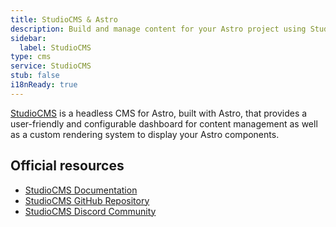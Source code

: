 ```yaml
---
title: StudioCMS & Astro
description: Build and manage content for your Astro project using StudioCMS, a headless CMS designed specifically for Astro.
sidebar:
  label: StudioCMS
type: cms
service: StudioCMS
stub: false
i18nReady: true
---
```


[StudioCMS](https://studiocms.dev/) is a headless CMS for Astro, built with Astro, that provides a user-friendly and configurable dashboard for content management as well as a custom rendering system to display your Astro components.


## Official resources

- [StudioCMS Documentation](https://docs.studiocms.dev/)
- [StudioCMS GitHub Repository](https://github.com/withstudiocms/studiocms)
- [StudioCMS Discord Community](https://chat.studiocms.dev)
